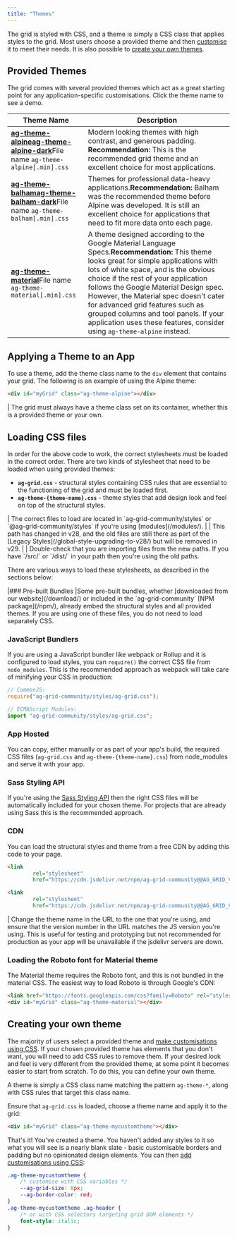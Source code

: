 ```yaml
---
title: "Themes"
---
```


The grid is styled with CSS, and a theme is simply a CSS class that applies styles to the grid. Most users choose a provided theme and then [customise](/global-style-customisation/) it to meet their needs. It is also possible to [create your own themes](#creating-your-own-theme).

## Provided Themes

The grid comes with several provided themes which act as a great starting point for any application-specific customisations. Click the theme name to see a demo.

| Theme Name | Description |
|------------|-------------|
|[**ag-theme-alpine**](../../example?theme=ag-theme-alpine)[**ag-theme-alpine-dark**](../../example?theme=ag-theme-alpine-dark)File name `ag-theme-alpine[.min].css` | Modern looking themes with high contrast, and generous padding. **Recommendation:** This is the recommended grid theme and an excellent choice for most applications. |
|[**ag-theme-balham**](../../example?theme=ag-theme-balham)[**ag-theme-balham-dark**](../../example?theme=ag-theme-balham-dark)File name `ag-theme-balham[.min].css` | Themes for professional data-heavy applications.**Recommendation:** Balham was the recommended theme before Alpine was developed. It is still an excellent choice for applications that need to fit more data onto each page. |
|[**ag-theme-material**](../../example?theme=ag-theme-material)File name `ag-theme-material[.min].css` | A theme designed according to the Google Material Language Specs.**Recommendation:** This theme looks great for simple applications with lots of white space, and is the obvious choice if the rest of your application follows the Google Material Design spec. However, the Material spec doesn't cater for advanced grid features such as grouped columns and tool panels. If your application uses these features, consider using `ag-theme-alpine` instead. |

## Applying a Theme to an App

To use a theme, add the theme class name to the `div` element that contains your grid. The following is an example of using the Alpine theme:

```html
<div id="myGrid" class="ag-theme-alpine"></div>
```

<warning>
| The grid must always have a theme class set on its container, whether this is a provided theme or your own.
</warning>

## Loading CSS files

In order for the above code to work, the correct stylesheets must be loaded in the correct order. There are two kinds of stylesheet that need to be loaded when using provided themes:

- **`ag-grid.css`** - structural styles containing CSS rules that are essential to the functioning of the grid and must be loaded first.
- **`ag-theme-{theme-name}.css`** - theme styles that add design look and feel on top of the structural styles.

<note>
| The correct files to load are located in `ag-grid-community/styles` or `@ag-grid-community/styles` if you're using [modules](/modules/).
|
| This path has changed in v28, and the old files are still there as part of the [Legacy Styles](/global-style-upgrading-to-v28/) but will be removed in v29.
|
| Double-check that you are importing files from the new paths. If you have `/src/` or `/dist/` in your path then you're using the old paths.
</note>

There are various ways to load these stylesheets, as described in the sections below:

<framework-specific-section frameworks="javascript">
|### Pre-built Bundles
|Some pre-built bundles, whether [downloaded from our website](/download/) or included in the `ag-grid-community` [NPM package](/npm/), already embed the structural styles and all provided themes. If you are using one of these files, you do not need to load separately CSS.
</framework-specific-section>

### JavaScript Bundlers

If you are using a JavaScript bundler like webpack or Rollup and it is configured to load styles, you can `require()` the correct CSS file from `node_modules`. This is the recommended approach as webpack will take care of minifying your CSS in production:

```js
// CommonJS:
require("ag-grid-community/styles/ag-grid.css");

// ECMAScript Modules:
import "ag-grid-community/styles/ag-grid.css";
```

### App Hosted

You can copy, either manually or as part of your app's build, the required CSS files (`ag-grid.css` and `ag-theme-{theme-name}.css`) from node_modules and serve it with your app.

### Sass Styling API

If you're using the [Sass Styling API](/global-style-customisation-sass) then the right CSS files will be automatically included for your chosen theme. For projects that are already using Sass this is the recommended approach.

### CDN

You can load the structural styles and theme from a free CDN by adding this code to your page.

```html
<link
        rel="stylesheet"
        href="https://cdn.jsdelivr.net/npm/ag-grid-community@@AG_GRID_VERSION@/styles/ag-grid.css" />

<link
        rel="stylesheet"
        href="https://cdn.jsdelivr.net/npm/ag-grid-community@@AG_GRID_VERSION@/styles/ag-theme-alpine.css" />
```

<note>
| Change the theme name in the URL to the one that you're using, and ensure that the version number in the URL matches the JS version you're using. This is useful for testing and prototyping but not recommended for production as your app will be unavailable if the jsdelivr servers are down.
</note>

### Loading the Roboto font for Material theme

The Material theme requires the Roboto font, and this is not bundled in the material CSS. The easiest way to load Roboto is through Google's CDN:

```html
<link href="https://fonts.googleapis.com/css?family=Roboto" rel="stylesheet" />
<div id="myGrid" class="ag-theme-material"></div>
```

## Creating your own theme

The majority of users select a provided theme and [make customisations using CSS](/global-style-customisation/). If your chosen provided theme has elements that you don't want, you will need to add CSS rules to remove them. If your desired look and feel is very different from the provided theme, at some point it becomes easier to start from scratch. To do this, you can define your own theme.

A theme is simply a CSS class name matching the pattern `ag-theme-*`, along with CSS rules that target this class name.

Ensure that `ag-grid.css` is loaded, choose a theme name and apply it to the grid:

```html
<div id="myGrid" class="ag-theme-mycustomtheme"></div>
```

That's it! You've created a theme. You haven't added any styles to it so what you will see is a nearly blank slate - basic customisable borders and padding but no opinionated design elements. You can then [add customisations using CSS](/global-style-customisation/):

```css
.ag-theme-mycustomtheme {
    /* customise with CSS variables */
    --ag-grid-size: 8px;
    --ag-border-color: red;
}
.ag-theme-mycustomtheme .ag-header {
    /* or with CSS selectors targeting grid DOM elements */
    font-style: italic;
}
```
